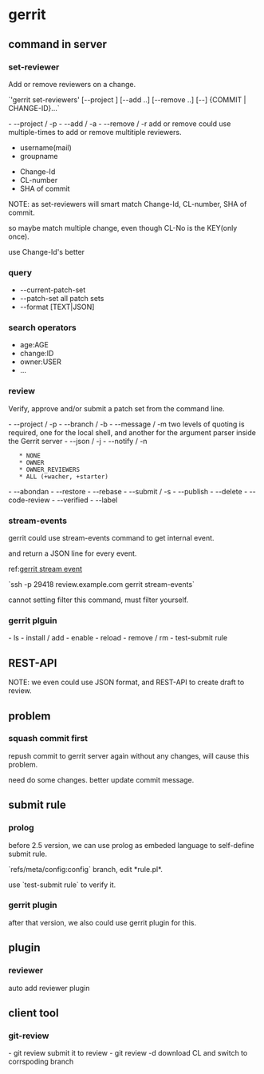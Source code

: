 = gerrit =

== command in server ==
=== set-reviewer ===
Add or remove reviewers on a change.

`'gerrit set-reviewers' [--project <PROJECT>] [--add <REVIEWER> ..] [--remove <REVIEWER>..] [--] {COMMIT | CHANGE-ID}…`

- --project / -p
- --add / -a
- --remove / -r
add or remove could use multiple-times to add or remove multitiple reviewers.

* username(mail)
* groupname

* Change-Id
* CL-number
* SHA of commit

NOTE:
as set-reviewers will smart match Change-Id, CL-number, SHA of commit.

so maybe match multiple change, even though CL-No is the KEY(only once).

use Change-Id's better

=== query ===
* --current-patch-set
* --patch-set               all patch sets
* --format [TEXT|JSON]

=== search operators ===
* age:AGE
* change:ID
* owner:USER
* ...
=== review ===
Verify, approve and/or submit a patch set from the command line.

- --project / -p
- --branch / -b
- --message / -m
two levels of quoting is required, one for the local shell, and another for
the argument parser inside the Gerrit server
- --json / -j
- --notify / -n
    * NONE
    * OWNER
    * OWNER_REVIEWERS
    * ALL (+wacher, +starter)
- --abondan
- --restore
- --rebase
- --submit / -s
- --publish
- --delete
- --code-review
- --verified
- --label

=== stream-events ===
gerrit could use stream-events command to get internal event.

and return a JSON line for every event.

ref:[[https://review.gerrithub.io/Documentation/cmd-stream-events.html|gerrit stream event]]

`ssh -p 29418 review.example.com gerrit stream-events`

cannot setting filter this command, must filter yourself.

=== gerrit plguin ===
- ls
- install / add
- enable
- reload
- remove / rm
- test-submit rule
== REST-API ==
NOTE:
we even could use JSON format, and REST-API to create draft to review.
== problem ==
=== squash commit first ===
repush commit to gerrit server again without any changes, will cause this problem.

need do some changes. better update commit message.

== submit rule ==
=== prolog ===
before 2.5 version, we can use prolog as embeded language to self-define
submit rule.

`refs/meta/config:config` branch, edit *rule.pl*.

use `test-submit rule` to verify it.

=== gerrit plugin ===
after that version, we also could use gerrit plugin for this.

== plugin ==
=== reviewer ===
auto add reviewer plugin

== client tool ==
=== git-review ===
- git review        submit it to review
- git review -d     download CL and switch to corrspoding branch
